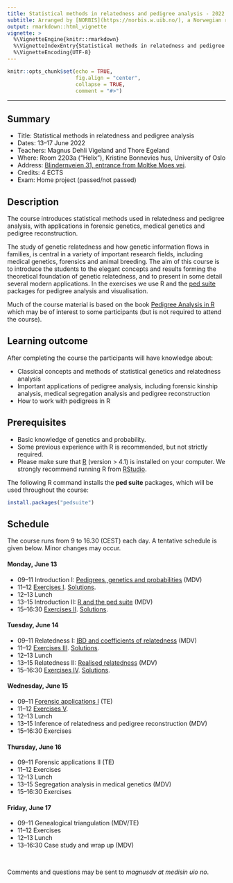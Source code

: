 ```yaml
---
title: Statistical methods in relatedness and pedigree analysis - 2022
subtitle: Arranged by [NORBIS](https://norbis.w.uib.no/), a Norwegian research school in bioinformatics, biostatistics and systems biology.
output: rmarkdown::html_vignette
vignette: >
  %\VignetteEngine{knitr::rmarkdown}
  %\VignetteIndexEntry{Statistical methods in relatedness and pedigree analysis - 2022}
  %\VignetteEncoding{UTF-8}
---
```


```r
knitr::opts_chunk$set(echo = TRUE, 
                      fig.align = "center",
                      collapse = TRUE,
                      comment = "#>")
```

----

## Summary

* Title: Statistical methods in relatedness and pedigree analysis
* Dates: 13--17 June 2022
* Teachers: Magnus Dehli Vigeland and Thore Egeland
* Where: Room 2203a ("Helix"), Kristine Bonnevies hus, University of Oslo
* Address: [Blindernveien 31, entrance from Moltke Moes vei](https://www.uio.no/english/about/getting-around/areas/blindern/bl18/).
* Credits: 4 ECTS
* Exam: Home project (passed/not passed)

## Description
The course introduces statistical methods used in relatedness and pedigree analysis, with applications in forensic genetics, medical genetics and pedigree reconstruction.

The study of genetic relatedness and how genetic information flows in families, is central in a variety of important research fields, including medical genetics, forensics and animal breeding. The aim of this course is to introduce the students to the elegant concepts and results forming the theoretical foundation of genetic relatedness, and to present in some detail several modern applications. In the exercises we use R and the [ped suite](https://magnusdv.github.io/pedsuite/index.html) packages for pedigree analysis and visualisation.

Much of the course material is based on the book [Pedigree Analysis in R](https://www.elsevier.com/books/pedigree-analysis-in-r/vigeland/978-0-12-824430-2) which may be of interest to some participants (but is not required to attend the course).

## Learning outcome
After completing the course the participants will have knowledge about:

* Classical concepts and methods of statistical genetics and relatedness analysis
* Important applications of pedigree analysis, including forensic kinship analysis, medical segregation analysis and pedigree reconstruction
* How to work with pedigrees in R

## Prerequisites
 
 * Basic knowledge of genetics and probability. 
 * Some previous experience with R is recommended, but not strictly required.
 * Please make sure that [R](www.r-project.org) (version > 4.1) is installed on your computer. We strongly recommend running R from [RStudio](https://www.rstudio.com/products/rstudio/download/).

The following R command installs the **ped suite** packages, which will be used throughout the course:

```r
install.packages("pedsuite")
```

## Schedule
The course runs from 9 to 16.30 (CEST) each day. A tentative schedule is given below. Minor changes may occur.

#### Monday, June 13

* 09--11 Introduction I: [Pedigrees, genetics and probabilities](https://github.com/magnusdv/pedsuite/blob/master/vignettes/web_only/courses/norbis2022/Lecture1_intro_norbis2022.pdf) (MDV)
* 11--12 [Exercises I](https://github.com/magnusdv/pedsuite/blob/master/vignettes/web_only/courses/norbis2022/exercises1.pdf). [Solutions](https://github.com/magnusdv/pedsuite/blob/master/vignettes/web_only/courses/norbis2022/solutions1.pdf).
* 12--13 Lunch
* 13--15 Introduction II: [R and the ped suite](https://github.com/magnusdv/pedsuite/blob/master/vignettes/web_only/courses/norbis2022/Lecture2_pedsuite_norbis2022.pdf) (MDV)
* 15--16:30 [Exercises II](https://github.com/magnusdv/pedsuite/blob/master/vignettes/web_only/courses/norbis2022/exercises2.pdf). [Solutions](https://github.com/magnusdv/pedsuite/blob/master/vignettes/web_only/courses/norbis2022/solutions2.pdf).

#### Tuesday, June 14

* 09--11 Relatedness I: [IBD and coefficients of relatedness](https://github.com/magnusdv/pedsuite/blob/master/vignettes/web_only/courses/norbis2022/Lecture3_coefficients_norbis2022.pdf) (MDV)
* 11--12 [Exercises III](https://github.com/magnusdv/pedsuite/blob/master/vignettes/web_only/courses/norbis2022/exercises3.pdf). [Solutions](https://github.com/magnusdv/pedsuite/blob/master/vignettes/web_only/courses/norbis2022/solutions3.pdf).
* 12--13 Lunch
* 13--15 Relatedness II: [Realised relatedness](https://github.com/magnusdv/pedsuite/blob/master/vignettes/web_only/courses/norbis2022/Lecture4_realised_norbis2022.pdf) (MDV)
* 15--16:30 [Exercises IV](https://github.com/magnusdv/pedsuite/blob/master/vignettes/web_only/courses/norbis2022/exercises4.pdf). [Solutions](https://github.com/magnusdv/pedsuite/blob/master/vignettes/web_only/courses/norbis2022/solutions4.pdf).


#### Wednesday, June 15

* 09--11 [Forensic applications I](https://github.com/magnusdv/pedsuite/blob/master/vignettes/web_only/courses/norbis2022/Lecture5_forensics_part_1.pdf) (TE)
* 11--12 [Exercises V](https://github.com/magnusdv/pedsuite/blob/master/vignettes/web_only/courses/norbis2022/exercises5.pdf).
* 12--13 Lunch
* 13--15 Inference of relatedness and pedigree reconstruction (MDV)
* 15--16:30 Exercises

#### Thursday, June 16

* 09--11 Forensic applications II (TE)
* 11--12 Exercises
* 12--13 Lunch
* 13--15 Segregation analysis in medical genetics (MDV)
* 15--16:30 Exercises

#### Friday, June 17

* 09--11 Genealogical triangulation (MDV/TE)
* 11--12 Exercises
* 12--13 Lunch
* 13--16:30 Case study and wrap up (MDV)

<br>

Comments and questions may be sent to *magnusdv at medisin uio no*.
